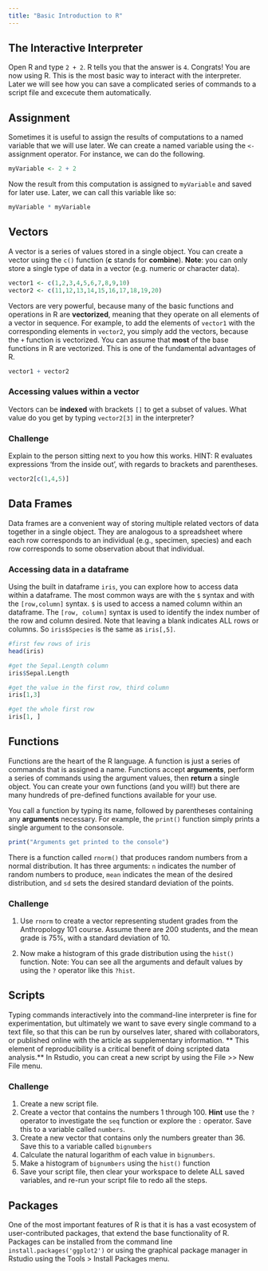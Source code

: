 ```yaml
---
title: "Basic Introduction to R"
---
```


## The Interactive Interpreter

Open R and type `2 + 2`.  R tells you that the answer is `4`. Congrats!  You are now using R. This is the most basic way to interact with the interpreter.  Later we will see how you can save a complicated series of commands to a script file and excecute them automatically. 

## Assignment

Sometimes it is useful to assign the results of computations to a named variable that we will use later.  We can create a named variable using the `<-` assignment operator.  For instance, we can do the following.

```r
myVariable <- 2 + 2
```

Now the result from this computation is assigned to `myVariable` and saved for later use.  Later, we can call this  variable like so: 

```r
myVariable * myVariable
```

## Vectors

A vector is a series of values stored in a single object.  You can create a vector using the `c()` function (**c** stands for **combine**). **Note**: you can only store a single type of data in a vector (e.g. numeric or character data).

```r
vector1 <- c(1,2,3,4,5,6,7,8,9,10)
vector2 <- c(11,12,13,14,15,16,17,18,19,20)
```

Vectors are very powerful, because many of the basic functions and operations in R are **vectorized**, meaning that they operate on all elements of a vector in sequence.  For example, to add the elements of `vector1` with the corresponding elements in `vector2`, you simply add the vectors, because the `+` function is vectorized. You can assume that **most** of the base functions in R are vectorized. This is one of the fundamental advantages of R. 

```r
vector1 + vector2
```

### Accessing values within a vector

Vectors can be **indexed** with brackets `[]` to get a subset of values.  What value do you get by typing `vector2[3]` in the interpreter? 

### <span class="mega-octicon octicon-puzzle"></span> Challenge 

Explain to the person sitting next to you how this works. HINT: R evaluates expressions 'from the inside out', with regards to brackets and parentheses.

```r
vector2[c(1,4,5)]
```

## Data Frames

Data frames are a convenient way of storing multiple related vectors of data together in a single object.  They are analogous to a spreadsheet where each row corresponds to an individual (e.g., specimen, species) and each row corresponds to some observation about that individual.

### Accessing data in a dataframe

Using the built in dataframe `iris`, you can explore how to access data within a dataframe.  The most common ways are with the `$` syntax and with the `[row,column]` syntax. `$` is used to access a named column within an dataframe.  The `[row, column]` syntax is used to identify the index number of the row and column desired.  Note that leaving a blank indicates ALL rows or columns.  So `iris$Species` is the same as `iris[,5]`.

```r
#first few rows of iris
head(iris)

#get the Sepal.Length column
iris$Sepal.Length

#get the value in the first row, third column
iris[1,3]

#get the whole first row
iris[1, ]
```

## Functions

Functions are the heart of the R language. A function is just a series of commands that is assigned a name.  Functions accept **arguments**, perform a series of commands using the argument values, then **return** a single object. You can create your own functions (and you will!) but there are many hundreds of pre-defined functions available for your use. 

You call a function by typing its name, followed by parentheses containing any **arguments** necessary. For example, the `print()` function simply prints a single argument to the consonsole.

```r
print("Arguments get printed to the console")
```

There is a function called `rnorm()` that produces random numbers from a normal distribution.  It has three arguments: `n` indicates the number of random numbers to produce, `mean` indicates the mean of the desired distribution, and `sd` sets the desired standard deviation of the points. 

### <span class="mega-octicon octicon-puzzle"></span> Challenge 

1.  Use `rnorm` to create a vector representing student grades from the Anthropology 101 course.  Assume there are 200 students, and the mean grade is 75%, with a standard deviation of 10. 

2.  Now make a histogram of this grade distribution using the `hist()` function. Note: You can see all the arguments and default values by using the `?` operator like this `?hist`.

## Scripts

Typing commands interactively into the command-line interpreter is fine for experimentation, but ultimately we want to save every single command to a text file, so that this can be run by ourselves later, shared with collaborators, or published online with the article as supplementary information.  ** This element of reproducibility is a critical benefit of doing scripted data analysis.** In Rstudio, you can creat a new script by using the File >> New File menu. 

### <span class="mega-octicon octicon-puzzle"></span> Challenge 

1.  Create a new script file.     
2.  Create a vector that contains the numbers 1 through 100.  **Hint** use the `?` operator to investigate the `seq` function or explore the `:` operator. Save this to a variable called `numbers`.
3.    Create a new vector that contains only the numbers greater than 36.  Save this to a variable called `bignumbers`
4.    Calculate the natural logarithm of each value in `bignumbers`. 
5.    Make a histogram of `bignumbers` using the `hist()` function
6.    Save your script file, then clear your workspace to delete ALL saved variables, and re-run your script file to redo all the steps.  

## Packages

One of the most important features of R is that it is has a vast ecosystem of user-contributed packages, that extend the base functionality of R.  Packages can be installed from the command line `install.packages('ggplot2')` or using the graphical package manager in Rstudio using the Tools > Install Packages menu.
